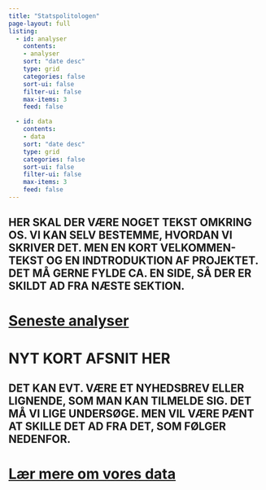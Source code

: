 ```yaml
---
title: "Statspolitologen"
page-layout: full
listing:
  - id: analyser
    contents: 
    - analyser
    sort: "date desc"
    type: grid
    categories: false
    sort-ui: false
    filter-ui: false
    max-items: 3
    feed: false

  - id: data
    contents:
    - data
    sort: "date desc"
    type: grid
    categories: false
    sort-ui: false
    filter-ui: false
    max-items: 3
    feed: false
---
```


## HER SKAL DER VÆRE NOGET TEKST OMKRING OS. VI KAN SELV BESTEMME, HVORDAN VI SKRIVER DET. MEN EN KORT VELKOMMEN-TEKST OG EN INDTRODUKTION AF PROJEKTET. DET MÅ GERNE FYLDE CA. EN SIDE, SÅ DER ER SKILDT AD FRA NÆSTE SEKTION.

# [Seneste analyser](analyser.qmd)

:::{#analyser}
:::

# NYT KORT AFSNIT HER
## DET KAN EVT. VÆRE ET NYHEDSBREV ELLER LIGNENDE, SOM MAN KAN TILMELDE SIG. DET MÅ VI LIGE UNDERSØGE. MEN VIL VÆRE PÆNT AT SKILLE DET AD FRA DET, SOM FØLGER NEDENFOR.

# [Lær mere om vores data](data.qmd)

:::{#data}
:::